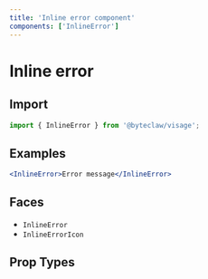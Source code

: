 ```yaml
---
title: 'Inline error component'
components: ['InlineError']
---
```


# Inline error

## Import

```js transpile=false
import { InlineError } from '@byteclaw/visage';
```

## Examples

```jsx live
<InlineError>Error message</InlineError>
```

## Faces

- `InlineError`
- `InlineErrorIcon`

## Prop Types

<PropTypes component="InlineError" />
